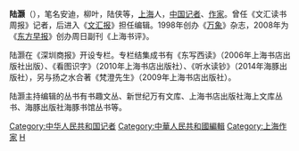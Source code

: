 {{blpunsourced|time=2014-04-30T12:56:13+00:00}}

'''陆灏'''（{{bd|1963年|||}}），笔名安迪，柳叶，陆侠等，[[上海|上海]]人，[[中华人民共和国|中国]][[记者|记者]]、[[作家|作家]]。曾任《文汇读书周报》记者，后进入《[[文汇报_(上海)|文汇报]]》担任编辑。1998年创办《[[万象_(1998年)|万象]]》杂志，2008年为《[[东方早报|东方早报]]》创办周日副刊《上海书评》。

陆灏在《深圳商报》开设专栏。专栏结集成书有《东写西读》（2006年上海书店出版社出版）、《看图识字》（2010年上海书店出版社）、《听水读钞》（2014年海豚出版社），另与扬之水合著《梵澄先生》（2009年上海书店出版社）。

陆灏主持编辑的丛书有书趣文丛、新世纪万有文库、上海书店出版社海上文库丛书、海豚出版社海豚书馆丛书等。

{{Normdaten}}
{{DEFAULTSORT:Lu Hao}}
[[Category:中华人民共和国记者|Category:中华人民共和国记者]]
[[Category:中華人民共和國編輯|Category:中華人民共和國編輯]]
[[Category:上海作家|Category:上海作家]]
[[Category:陸姓|H]]